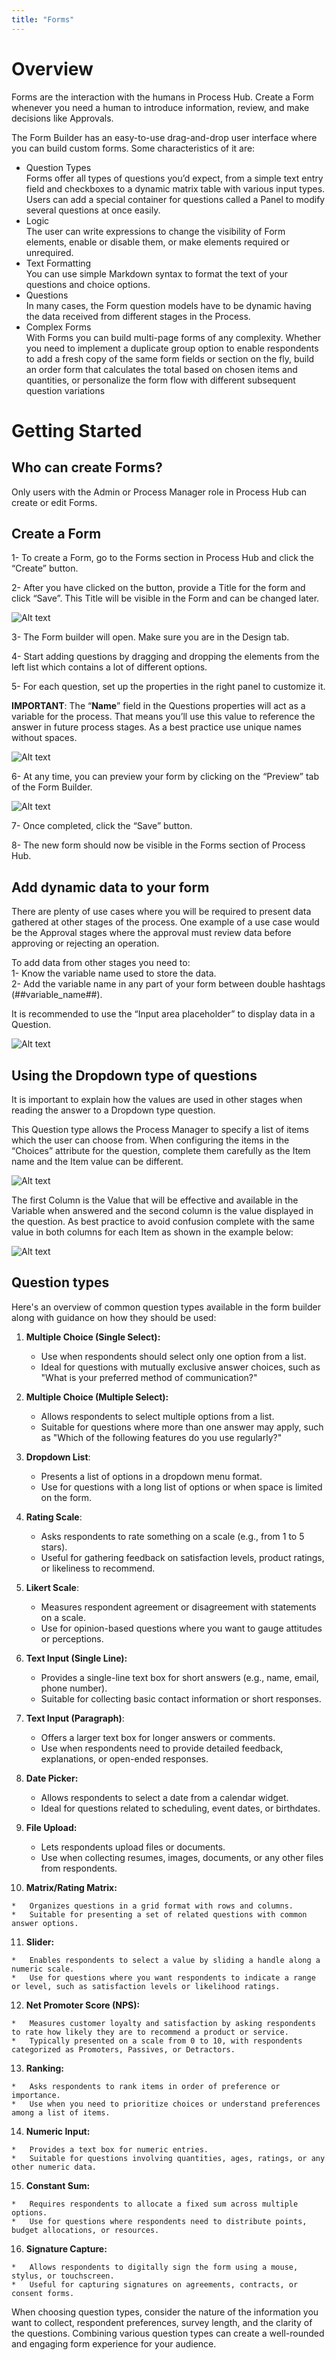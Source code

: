 ```yaml
---
title: "Forms"
---
```

  

# Overview

Forms are the interaction with the humans in Process Hub. Create a Form whenever you need a human to introduce information, review, and make decisions like Approvals.

The Form Builder has an easy-to-use drag-and-drop user interface where you can build custom forms. Some characteristics of it are:

*   Question Types  
    Forms offer all types of questions you’d expect, from a simple text entry field and checkboxes to a dynamic matrix table with various input types. Users can add a special container for questions called a Panel to modify several questions at once easily.
*   Logic  
    The user can write expressions to change the visibility of Form elements, enable or disable them, or make elements required or unrequired.
*   Text Formatting  
    You can use simple Markdown syntax to format the text of your questions and choice options.
*   Questions  
    In many cases, the Form question models have to be dynamic having the data received from different stages in the Process.
*   Complex Forms  
    With Forms you can build multi-page forms of any complexity. Whether you need to implement a duplicate group option to enable respondents to add a fresh copy of the same form fields or section on the fly, build an order form that calculates the total based on chosen items and quantities, or personalize the form flow with different subsequent question variations

# Getting Started

  

## Who can create Forms?

Only users with the Admin or Process Manager role in Process Hub can create or edit Forms.

## Create a Form

1- To create a Form, go to the Forms section in Process Hub and click the “Create” button.

2- After you have clicked on the button, provide a Title for the form and click “Save”. This Title will be visible in the Form and can be changed later.

  
<img className="block" src="images/files_readme_io/_14fb0fc_PH___Form_creation.gif" alt="Alt text" />

3- The Form builder will open. Make sure you are in the Design tab.

4- Start adding questions by dragging and dropping the elements from the left list which contains a lot of different options.

5- For each question, set up the properties in the right panel to customize it.

**IMPORTANT**: The “**Name**” field in the Questions properties will act as a variable for the process. That means you’ll use this value to reference the answer in future process stages. As a best practice use unique names without spaces.

  
<img className="block" src="images/files_readme_io/_14d17bb_From___Properties_Tab.jpg" alt="Alt text" />  

6- At any time, you can preview your form by clicking on the “Preview” tab of the Form Builder.

<img className="block" src="images/files_readme_io/_75ba678_From___Preview_Tab.jpg" alt="Alt text" />

7- Once completed, click the “Save” button.

8- The new form should now be visible in the Forms section of Process Hub.

## Add dynamic data to your form

There are plenty of use cases where you will be required to present data gathered at other stages of the process. One example of a use case would be the Approval stages where the approval must review data before approving or rejecting an operation.

To add data from other stages you need to:  
1- Know the variable name used to store the data.  
2- Add the variable name in any part of your form between double hashtags (##variable\_name##).

It is recommended to use the “Input area placeholder” to display data in a Question.

  
<img className="block" src="images/files_readme_io/_1ce8dfd_From___Dynamic_Form.jpg" alt="Alt text" />  

## Using the Dropdown type of questions

It is important to explain how the values are used in other stages when reading the answer to a Dropdown type question.

This Question type allows the Process Manager to specify a list of items which the user can choose from. When configuring the items in the “Choices” attribute for the question, complete them carefully as the Item name and the Item value can be different.

  
<img className="block" src="images/files_readme_io/_ece69c6_From___Dropdown_1.jpg" alt="Alt text" />

The first Column is the Value that will be effective and available in the Variable when answered and the second column is the value displayed in the question. As best practice to avoid confusion complete with the same value in both columns for each Item as shown in the example below:

  
<img className="block" src="images/files_readme_io/_9d7d4cf_From___Dropdown_2.jpg" alt="Alt text" />  

## Question types

Here's an overview of common question types available in the form builder along with guidance on how they should be used:

1.  **Multiple Choice (Single Select):**
    
    *   Use when respondents should select only one option from a list.
    *   Ideal for questions with mutually exclusive answer choices, such as "What is your preferred method of communication?"
2.  **Multiple Choice (Multiple Select):**
    
    *   Allows respondents to select multiple options from a list.
    *   Suitable for questions where more than one answer may apply, such as "Which of the following features do you use regularly?"
3.  **Dropdown List**:
    
    *   Presents a list of options in a dropdown menu format.
    *   Use for questions with a long list of options or when space is limited on the form.
4.  **Rating Scale**:
    
    *   Asks respondents to rate something on a scale (e.g., from 1 to 5 stars).
    *   Useful for gathering feedback on satisfaction levels, product ratings, or likeliness to recommend.
5.  **Likert Scale**:
    
    *   Measures respondent agreement or disagreement with statements on a scale.
    *   Use for opinion-based questions where you want to gauge attitudes or perceptions.
6.  **Text Input (Single Line):**
    
    *   Provides a single-line text box for short answers (e.g., name, email, phone number).
    *   Suitable for collecting basic contact information or short responses.
7.  **Text Input (Paragraph)**:
    
    *   Offers a larger text box for longer answers or comments.
    *   Use when respondents need to provide detailed feedback, explanations, or open-ended responses.
8.  **Date Picker:**
    
    *   Allows respondents to select a date from a calendar widget.
    *   Ideal for questions related to scheduling, event dates, or birthdates.
9.  **File Upload:**
    
    *   Lets respondents upload files or documents.
    *   Use when collecting resumes, images, documents, or any other files from respondents.
10.  **Matrix/Rating Matrix:**
    
    *   Organizes questions in a grid format with rows and columns.
    *   Suitable for presenting a set of related questions with common answer options.
11.  **Slider:**
    
    *   Enables respondents to select a value by sliding a handle along a numeric scale.
    *   Use for questions where you want respondents to indicate a range or level, such as satisfaction levels or likelihood ratings.
12.  **Net Promoter Score (NPS):**
    
    *   Measures customer loyalty and satisfaction by asking respondents to rate how likely they are to recommend a product or service.
    *   Typically presented on a scale from 0 to 10, with respondents categorized as Promoters, Passives, or Detractors.
13.  **Ranking:**
    
    *   Asks respondents to rank items in order of preference or importance.
    *   Use when you need to prioritize choices or understand preferences among a list of items.
14.  **Numeric Input:**
    
    *   Provides a text box for numeric entries.
    *   Suitable for questions involving quantities, ages, ratings, or any other numeric data.
15.  **Constant Sum:**
    
    *   Requires respondents to allocate a fixed sum across multiple options.
    *   Use for questions where respondents need to distribute points, budget allocations, or resources.
16.  **Signature Capture:**
    
    *   Allows respondents to digitally sign the form using a mouse, stylus, or touchscreen.
    *   Useful for capturing signatures on agreements, contracts, or consent forms.

When choosing question types, consider the nature of the information you want to collect, respondent preferences, survey length, and the clarity of the questions. Combining various question types can create a well-rounded and engaging form experience for your audience.

